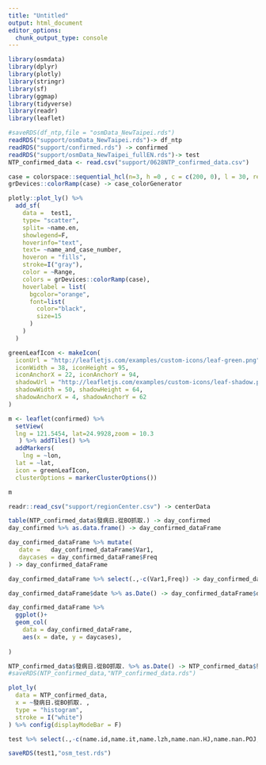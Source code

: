 ```yaml
---
title: "Untitled"
output: html_document
editor_options: 
  chunk_output_type: console
---
```


```r
library(osmdata)
library(dplyr)
library(plotly)
library(stringr)
library(sf)
library(ggmap)
library(tidyverse)
library(readr)
library(leaflet)

#saveRDS(df_ntp,file = "osmData_NewTaipei.rds")
readRDS("support/osmData_NewTaipei.rds")-> df_ntp
readRDS("support/confirmed.rds") -> confirmed
readRDS("support/osmData_NewTaipei_fullEN.rds")-> test
NTP_confirmed_data <- read.csv("support/0628NTP_confirmed_data.csv")

```

```r
case = colorspace::sequential_hcl(n=3, h =0 , c = c(200, 0), l = 30, rev = TRUE, power = 1.75)
grDevices::colorRamp(case) -> case_colorGenerator
```

```r
plotly::plot_ly() %>%
  add_sf(
    data =  test1,
    type= "scatter",
    split= ~name.en,
    showlegend=F,
    hoverinfo="text",
    text= ~name_and_case_number,
    hoveron = "fills",
    stroke=I("gray"),
    color = ~Range, 
    colors = grDevices::colorRamp(case),
    hoverlabel = list(
      bgcolor="orange",
      font=list(
        color="black",
        size=15
      )
    )
  )
```

```r
greenLeafIcon <- makeIcon(
  iconUrl = "http://leafletjs.com/examples/custom-icons/leaf-green.png",
  iconWidth = 38, iconHeight = 95,
  iconAnchorX = 22, iconAnchorY = 94,
  shadowUrl = "http://leafletjs.com/examples/custom-icons/leaf-shadow.png",
  shadowWidth = 50, shadowHeight = 64,
  shadowAnchorX = 4, shadowAnchorY = 62
)

m <- leaflet(confirmed) %>% 
  setView(
  lng = 121.5454, lat=24.9928,zoom = 10.3
   ) %>% addTiles() %>% 
  addMarkers(
    lng = ~lon,
  lat = ~lat,
  icon = greenLeafIcon,
  clusterOptions = markerClusterOptions())

m
```

```r
readr::read_csv("support/regionCenter.csv") -> centerData
```

```r
table(NTP_confirmed_data$發病日.從BO抓取.) -> day_confirmed
day_confirmed %>% as.data.frame() -> day_confirmed_dataFrame

day_confirmed_dataFrame %>% mutate(
   date =   day_confirmed_dataFrame$Var1,
   daycases = day_confirmed_dataFrame$Freq
) -> day_confirmed_dataFrame

day_confirmed_dataFrame %>% select(.,-c(Var1,Freq)) -> day_confirmed_dataFrame

day_confirmed_dataFrame$date %>% as.Date() -> day_confirmed_dataFrame$date

day_confirmed_dataFrame %>% 
  ggplot()+
  geom_col(
    data = day_confirmed_dataFrame,
    aes(x = date, y = daycases),
    
) 
```

```r
NTP_confirmed_data$發病日.從BO抓取. %>% as.Date() -> NTP_confirmed_data$發病日.從BO抓取.
#saveRDS(NTP_confirmed_data,"NTP_confirmed_data.rds")

plot_ly(
  data = NTP_confirmed_data,
  x = ~發病日.從BO抓取. ,
  type = "histogram",
  stroke = I("white")
) %>% config(displayModeBar = F)
```

```r
test %>% select(.,-c(name.id,name.it,name.lzh,name.nan.HJ,name.nan.POJ,name.nan.TL,name.pl,name.ru,name.tay,old.hak.HJ,old.nan.HJ,old_name.en)) ->test1

saveRDS(test1,"osm_test.rds")
```

